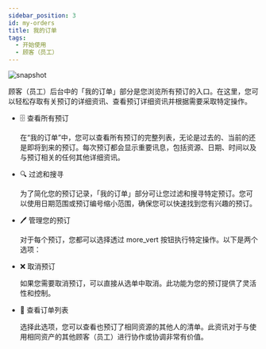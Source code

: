 ---
sidebar_position: 3
id: my-orders
title: 我的订单
tags:
  - 开始使用
  - 顾客（员工）
---



<BrowserWindow url={url}>

![snapshot](/assets/user/my-orders.png)

</BrowserWindow>

顾客（员工）后台中的「我的订单」部分是您浏览所有预订的入口。在这里，您可以轻松存取有关预订的详细资讯、查看预订详细资讯并根据需要采取特定操作。

- 🗄️ 查看所有预订

  在“我的订单”中，您可以查看所有预订的完整列表，无论是过去的、当前的还是即将到来的预订。每次预订都会显示重要讯息，包括资源、日期、时间以及与预订相关的任何其他详细资讯。

- 🔍 过滤和搜寻

  为了简化您的预订记录，「我的订单」部分可让您过滤和搜寻特定预订。您可以使用日期范围或预订编号缩小范围，确保您可以快速找到您有兴趣的预订。

- 🖊️ 管理您的预订

  对于每个预订，您都可以选择透过 <span class="icon">more_vert</span> 按钮执行特定操作。以下是两个选项：

- ❌ 取消预订

  如果您需要取消预订，可以直接从选单中取消。此功能为您的预订提供了灵活性和控制。

- 👀 查看订单列表

  选择此选项，您可以查看也预订了相同资源的其他人的清单。此资讯对于与使用相同资产的其他顾客（员工）进行协作或协调非常有价值。
